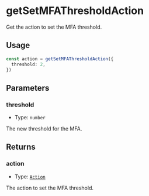 # getSetMFAThresholdAction

Get the action to set the MFA threshold.

## Usage

```typescript copy
const action = getSetMFAThresholdAction({
  threshold: 2,
})
```

## Parameters

### threshold

- Type: `number`

The new threshold for the MFA.

## Returns

### action

- Type: [`Action`](/module-sdk/glossary/types.mdx#action)

The action to set the MFA threshold.
